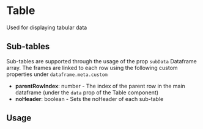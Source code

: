 
# Table

Used for displaying tabular data

## Sub-tables

Sub-tables are supported through the usage of the prop `subData` Dataframe array.
The frames are linked to each row using the following custom properties under `dataframe.meta.custom`

- **parentRowIndex**: number - The index of the parent row in the main dataframe (under the `data` prop of the Table component)
- **noHeader**: boolean - Sets the noHeader of each sub-table

## Usage

<ArgTypes of={Table} />

